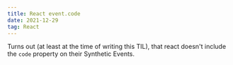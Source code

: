 ```yaml
---
title: React event.code
date: 2021-12-29
tag: React
---
```



Turns out (at least at the time of writing this TIL), that react doesn't include
the `code` property on their Synthetic Events.


